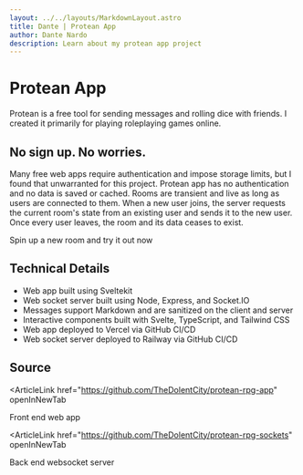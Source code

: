```yaml
---
layout: ../../layouts/MarkdownLayout.astro
title: Dante | Protean App
author: Dante Nardo
description: Learn about my protean app project
---
```



# Protean App

Protean is a free tool for sending messages and rolling dice with friends. I created it primarily for playing roleplaying games online.

## No sign up. No worries.

Many free web apps require authentication and impose storage limits, but I found that unwarranted for this project. Protean app has no authentication and no data is saved or cached. Rooms are transient and live as long as users are connected to them. When a new user joins, the server requests the current room's state from an existing user and sends it to the new user. Once every user leaves, the room and its data ceases to exist.

<ArticleLink href="https://proteanrpg.com" openInNewTab>
  Spin up a new room and try it out now
</ArticleLink>

## Technical Details

- Web app built using <Badge>Sveltekit</Badge>
- Web socket server built using <Badge>Node</Badge>, <Badge>Express</Badge>, and <Badge>Socket.IO</Badge>
- Messages support <Badge>Markdown</Badge> and are sanitized on the client and server
- Interactive components built with <Badge>Svelte</Badge>, <Badge>TypeScript</Badge>, and <Badge>Tailwind CSS</Badge>
- Web app deployed to <Badge>Vercel</Badge> via <Badge>GitHub</Badge> CI/CD
- Web socket server deployed to <Badge>Railway</Badge> via <Badge>GitHub</Badge> CI/CD

## Source

<ArticleLink
  href="https://github.com/TheDolentCity/protean-rpg-app"
  openInNewTab
>
  Front end web app
</ArticleLink>

<ArticleLink
  href="https://github.com/TheDolentCity/protean-rpg-sockets"
  openInNewTab
>
  Back end websocket server
</ArticleLink>

